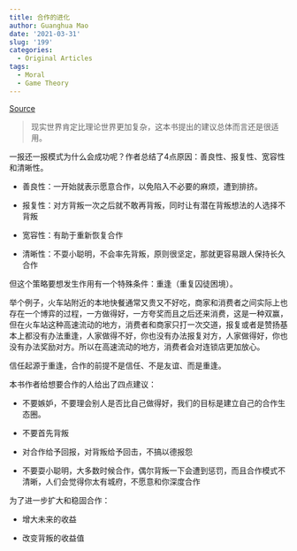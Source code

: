 ```yaml
---
title: 合作的进化
author: Guanghua Mao
date: '2021-03-31'
slug: '199'
categories:
  - Original Articles
tags:
  - Moral
  - Game Theory
---
```



 [Source](https://www.youtube.com/watch?v=2L8A9cDUNAk&t=439s)

> 现实世界肯定比理论世界更加复杂，这本书提出的建议总体而言还是很适用。

一报还一报模式为什么会成功呢？作者总结了4点原因：善良性、报复性、宽容性和清晰性。

* 善良性：一开始就表示愿意合作，以免陷入不必要的麻烦，遭到排挤。

* 报复性：对方背叛一次之后就不敢再背叛，同时让有潜在背叛想法的人选择不背叛

* 宽容性：有助于重新恢复合作

* 清晰性：不耍小聪明，不会率先背叛，原则很坚定，那就更容易跟人保持长久合作

但这个策略要想发生作用有一个特殊条件：重逢（重复囚徒困境）。

举个例子，火车站附近的本地快餐通常又贵又不好吃，商家和消费者之间实际上也存在一个博弈的过程，一方做得好，一方夸奖而且之后还来消费，这是一种双赢，但在火车站这种高速流动的地方，消费者和商家只打一次交道，报复或者是赞扬基本上都没有办法重逢，人家做得不好，你也没有办法报复对方，人家做得好，你也没有办法奖励对方。所以在高速流动的地方，消费者会对连锁店更加放心。

信任起源于重逢，合作的前提不是信任、不是友谊、而是重逢。

本书作者给想要合作的人给出了四点建议：

* 不要嫉妒，不要理会别人是否比自己做得好，我们的目标是建立自己的合作生态圈。

* 不要首先背叛

* 对合作给予回报，对背叛给予回击，不搞以德报怨

* 不要耍小聪明，大多数时候合作，偶尔背叛一下会遭到惩罚，而且合作模式不清晰，人们会觉得你太有城府，不愿意和你深度合作

为了进一步扩大和稳固合作：

* 增大未来的收益

* 改变背叛的收益值